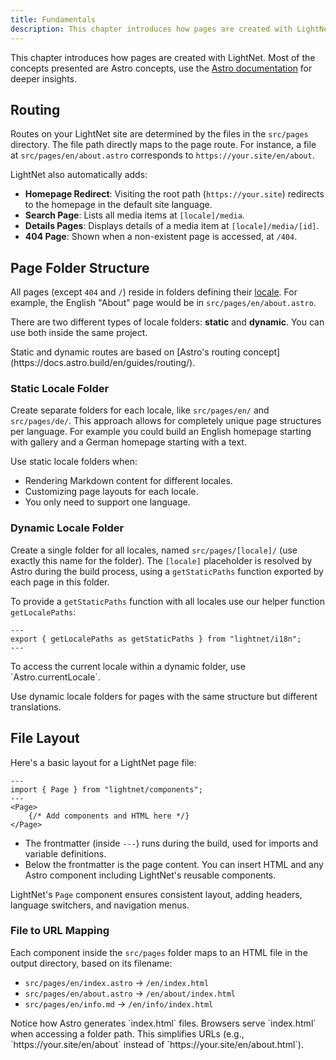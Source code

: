 ```yaml
---
title: Fundamentals
description: This chapter introduces how pages are created with LightNet. Most of the concepts presented are Astro concepts.
---
```



This chapter introduces how pages are created with LightNet. Most of the concepts presented are Astro concepts, 
use the [Astro documentation](https://docs.astro.build) for deeper insights.

## Routing

Routes on your LightNet site are determined by the files in the `src/pages` directory. 
The file path directly maps to the page route. 
For instance, a file at `src/pages/en/about.astro` corresponds to `https://your.site/en/about`.

LightNet also automatically adds:

- **Homepage Redirect**: Visiting the root path (`https://your.site`) redirects to the homepage in the default site language.
- **Search Page**: Lists all media items at `[locale]/media`.
- **Details Pages**: Displays details of a media item at `[locale]/media/[id]`.
- **404 Page**: Shown when a non-existent page is accessed, at `/404`.

## Page Folder Structure

All pages (except `404` and `/`) 
reside in folders defining their [locale](/build/i18n/fundamentals). 
For example, the English "About" page would be in `src/pages/en/about.astro`.

There are two different types of locale folders: **static** and **dynamic**. You can use both inside the same project.

<Aside type="note">
Static and dynamic routes are based on [Astro's routing concept](https://docs.astro.build/en/guides/routing/).
</Aside>

### Static Locale Folder

Create separate folders for each locale, like `src/pages/en/` and `src/pages/de/`. 
This approach allows for completely unique page structures per language.
For example you could build an English homepage starting with gallery and a German homepage starting with a text.

Use static locale folders when:
- Rendering Markdown content for different locales.
- Customizing page layouts for each locale.
- You only need to support one language.

### Dynamic Locale Folder

Create a single folder for all locales, named `src/pages/[locale]/` (use exactly this name for the folder). 
The `[locale]` placeholder is resolved by Astro during the build process, 
using a `getStaticPaths` function exported by each page in this folder.

To provide a `getStaticPaths` function with all locales use our helper function `getLocalePaths`:

```astro title="src/pages/[locale]/some-page.astro"
---
export { getLocalePaths as getStaticPaths } from "lightnet/i18n";
---
```

<Aside type="tip">
To access the current locale within a dynamic folder, use `Astro.currentLocale`.
</Aside>

Use dynamic locale folders for pages with the same structure but different translations.

## File Layout

Here's a basic layout for a LightNet page file:

```astro title="some-page.astro"
---
import { Page } from "lightnet/components";
---
<Page>
    {/* Add components and HTML here */}
</Page>
```

- The frontmatter (inside `---`) runs during the build, used for imports and variable definitions.
- Below the frontmatter is the page content. You can insert HTML and any Astro component including LightNet's reusable components.

LightNet's `Page` component ensures consistent layout, adding headers, language switchers, and navigation menus.

### File to URL Mapping

Each component inside the `src/pages` folder maps to an HTML file in the output directory, based on its filename:

- `src/pages/en/index.astro` → `/en/index.html`
- `src/pages/en/about.astro` → `/en/about/index.html`
- `src/pages/en/info.md` → `/en/info/index.html`

<Aside type="note">
Notice how Astro generates `index.html` files. Browsers serve `index.html` when accessing a folder path. 
This simplifies URLs (e.g., `https://your.site/en/about` instead of `https://your.site/en/about.html`).
</Aside>

